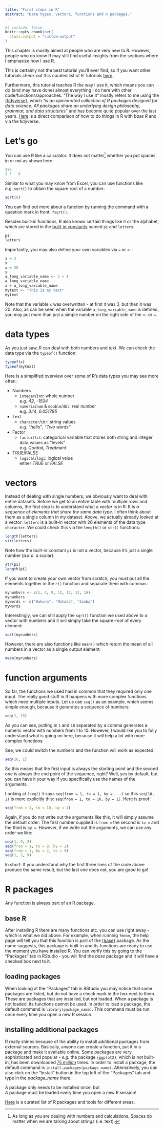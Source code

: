 ```yaml
---
title: "First steps in R"
abstract: "Data types, vectors, functions and R packages."
---
```


```r
#| include: false
knitr::opts_chunk$set(
  class.output = "custom-output"
)
```

This chapter is mostly aimed at people who are very new to R. However, people who do know R may still find useful insights from the sections where I emphasize how I use R.

::: callout-note
This is certainly not the best tutorial you'll ever find, so if you want other tutorials check out this curated list of R Tutorials [here](https://github.com/ujjwalkarn/DataScienceR).
:::

Furthermore, this tutorial teaches R the way I use it, which means you can do (and may have done) almost everything I do here with other code/functions/approaches. "The way I use it" mostly refers to me using the [{tidyverse}](https://www.tidyverse.org/), which *"is an opinionated collection of R packages designed for data science. All packages share an underlying design philosophy, grammar, and data structures"* and has become quite popular over the last years. [Here](https://dplyr.tidyverse.org/articles/base.html) is a direct comparison of how to do things in R with *base R* and via the tidyverse.

# Let's go

You can use R like a calculator. It does not matter[^1] whether you put spaces in or not as shown here:

[^1]: As long as you are dealing with numbers and calculations. Spaces do matter when we are talking about s*trings* (i.e. text).

```r
2+3
2 *   6
```

Similar to what you may know from Excel, you can use functions like e.g. `sqrt()` to obtain the square root of a number:

```r
sqrt(9)
```

You can find out more about a function by running the command with a question mark in front: `?sqrt()`.

Besides built-in functions, R also knows certain things like $\pi$ or the alphabet, which are stored in the [built-in constants](https://stat.ethz.ch/R-manual/R-devel/library/base/html/Constants.html) named `pi` and `letters`:

```r
pi
letters
```

Importantly, you may also define your own variables via `=` or `<-`:

```r
x = 3
x
x = 20
x
a_long_variable_name <- 2 + 4
a_long_variable_name
x + a_long_variable_name
mytext <- "This is my text"
mytext
```

Note that the variable `x` was overwritten - at first it was 3, but then it was 20. Also, as can be seen when the variable `a_long_variable_name` is defined, you may put more than just a simple number on the right side of the `<-` or `=`.

# data types

As you just saw, R can deal with both numbers and text. We can check the data type via the `typeof()` function:

```r
typeof(x)
typeof(mytext)
```

Here is a simplified overview over some of R's data types you may see more often:

-   Numbers
    -   `integer`/`int`: whole number\
        e.g. *42*, *-1504*
    -   `numeric`/`num` & `double`/`dbl`: real number\
        e.g. *3.14*, *0.051795*
-   Text
    -   `character`/`chr`: string values\
        e.g. *"hello"*, *"Two words"*
-   Factor
    -   `factor`/`fct`: categorical variable that stores both string and integer data values as "levels"\
        e.g. *Control*, *Treatment*
-   TRUE/FALSE
    -   `logical`/`logi`: logical value\
        either *TRUE* or *FALSE*

# vectors

Instead of dealing with single numbers, we obviously want to deal with entire datasets. Before we get to an entire table with multiple rows and columns, the first step is to understand what a *vector* is in R: It is *a sequence of elements that share the same data type*. I often think about them as a single column in my dataset. Above, we actually already looked at a vector: `letters` is a built-in vector with 26 elements of the data type `character`. We could check this via the `length()` or `str()` functions:

```r
length(letters)
str(letters)
```

Note how the built-in constant `pi` is not a vector, because it's just a single number (*a.k.a.* a scalar).

```r
str(pi)
length(pi)
```

If you want to create your own vector from scratch, you must put all the elements together in the `c()` function and separate them with commas:

```r
mynumbers <- c(1, 4, 9, 12, 12, 12, 16)
mynumbers
mywords <- c("Hakuna", "Matata", "Simba")
mywords
```

Interestingly, we can still apply the `sqrt()` function we used above to a vector with numbers and it will simply take the square-root of every element:

```r
sqrt(mynumbers)
```

However, there are also functions like `mean()` which return the mean of all numbers in a vector as a single output element:

```r
mean(mynumbers)
```

# function arguments

So far, the functions we used had in common that they required only one input. The really good stuff in R happens with more complex functions which need multiple inputs. Let us use `seq()` as an example, which seems simple enough, because it generates a sequence of numbers:

```r
seq(1, 10)
```

As you can see, putting in `1` and `10` separated by a comma generates a numeric vector with numbers from 1 to 10. However, I would like you to fully understand what is going on here, because it will help a lot with more complex functions.

See, we could switch the numbers and the function will work as expected:

```r
seq(10, 1)
```

So this means that the first input is always the starting point and the second one is always the end point of the sequence, right? Well, yes by default, but you can have it your way if you specifically use the names of the arguments.

Looking at `?seq()` it says `seq(from = 1, to = 1, by = ...)` so this `seq(10, 1)` is more explicitly this: `seq(from = 1, to = 10, by = 1)`. Here is proof:

```r
seq(from = 1, to = 10, by = 1)
```

Again, if you do not write out the arguments like this, it will simply assume the default order: The first number supplied is `from =` the second is `to =` and the third is `by =`. However, if we write out the arguments, we can use any order we like:

```r
seq(1, 9, 2)
seq(from = 1, to = 9, by = 2)
seq(from = 1, by = 2, to = 9)
seq(1, 2, 9)
```

In short: If you understand why the first three lines of the code above produce the same result, but the last one does not, you are good to go!

# R packages

Any function is always part of an R package.

## base R

After installing R there are many functions etc. you can use right away - which is what we did above. For example, when running `?mean`, the help page will tell you that this function is part of the [{base}](https://stat.ethz.ch/R-manual/R-devel/library/base/html/00Index.html) package. As the name suggests, this package is built-in and its functions are ready to use the moment you have installed R. You can verify this by going to the "Packages" tab in RStudio - you will find the *base* package and it will have a checked box next to it.

## loading packages

When looking at the "Packages" tab in RStudio you may notice that some packages are listed, but do not have a check mark in the box next to them. These are packages that are installed, but not loaded. When a package is not loaded, its functions cannot be used. In order to load a package, the default command is `library(package_name)`. This command must be run once every time you open a new R session.

## installing additional packages

R really shines because of the ability to install additional packages from external sources. Basically, anyone can create a function, put it in a package and make it available online. Some packages are very sophisticated and popular - *e.g.* the package `{ggplot2}`, which is not built-in, has been downloaded [75 million](https://cranlogs.r-pkg.org/badges/grand-total/ggplot2) times. In order to install a package, the default command is `install.packages(package_name)`. Alternatively, you can also click on the "Install" button in the top left of the "Packages" tab and type in the *package_name* there.

::: callout-note
A package only needs to be installed once, but\
A package must be loaded every time you open a new R session!
:::

[Here](https://github.com/qinwf/awesome-R) is a curated list of R packages and tools for different areas.
